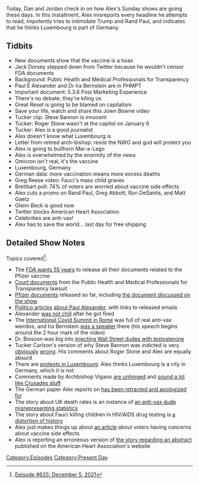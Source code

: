 {{Episode
    | title           = December 5, 2021
    | caption         = [https://knowledgefight.libsyn.com/625-december-5-2021 Listen to this episode on Libsyn]
    | episodeNumber   = 625
    | length          = 01:22:12
    | airDate         = December 10, 2021
    | coverageDate    = December 5, 2021
    | episodeType     = [[:Category:Present Day|Present Day]]
    | appearance      = [[Jack Dorsey]], [[Paul E Alexander]], [[Ira Bernstein]], [[John Bowne]], [[Tucker Carlson]], [[Steve Bannon]], [[Roger Stone]], [[Greg Reese]], [[Anthony Fauci]], [[Rand Paul]], [[Greg Abbott]], [[Ron DeSantis]], [[Matt Gaetz]], [[Glenn Beck]]
    | previousEpisode = [[624: November 30, 2021]]
    | nextEpisode     = [[626: December 9, 2021]]
}}

{{Stub}}

Today, Dan and Jordan check in on how Alex's Sunday shows are going these days. In this installment, Alex misreports every headline he attempts to read, impotently tries to intimidate Trump and Rand Paul, and indicates that he thinks Luxembourg is part of Germany.

==Tidbits==

*New documents show that the vaccine is a hoax
*Jack Dorsey stepped down from Twitter because he wouldn't censor FDA documents
*Background: Public Health and Medical Professionals for Transparency
*Paul E Alexander and Dr Ira Bernstein are in PHMPT
*Important document: 5.3.6 Post Marketing Experience
*There's no debate, they're kiling us
*Great Reset is going to be blamed on capitalism
*Save your life, watch and share this Jown Bowne video
*Tucker clip: Steve Bannon is innocent
*Tucker: Roger Stone wasn't at the capitol on January 6
*Tucker: Alex is a good journalist
*Alex doesn't know what Luxembourg is
*Letter from retired arch-bishop: resist the NWO and god will protect you
*Alex is going to bullhorn Mar-a-Lago
*Alex is overwhelmed by the enormity of the news
*Omicron isn't real, it's the vaccine
*Luxembourg, Germany
*German data: more vaccination means more excess deaths
*Greg Reese video: Fauci's mass child graves
*Breitbart poll: 74% of voters are worried about vaccine side effects
*Alex cuts a promo on Rand Paul, Greg Abbott, Ron DeSantis, and Matt Gaetz
*Glenn Beck is good now
*Twitter blocks American Heart Association
*Celebrities are anti-vax!
*Alex has to save the world... last day for free shipping

==Detailed Show Notes==

Topics covered<ref>[https://knowledgefight.com/research/2021/12/9/episode-625-december-5-2021 Episode #625: December 5, 2021]</ref>:

*The [https://reuters.com/legal/government/wait-what-fda-wants-55-years-process-foia-request-over-vaccine-data-2021-11-18/ FDA wants 55 years] to release all their documents related to the Pfizer vaccine
*[https://phmpt.org/court-documents/ Court documents] from the Public Health and Medical Professionals for Transparency lawsuit
*[https://phmpt.org/pfizers-documents/ Pfizer documents] released so far, including [https://phmpt.org/wp-content/uploads/2021/11/5.3.6-postmarketing-experience.pdf the document discussed on the show]
*[https://www.politico.com/news/2020/12/16/trump-appointee-demanded-herd-immunity-strategy-446408 Politico articles] [https://www.politico.com/news/2020/09/11/exclusive-trump-officials-interfered-with-cdc-reports-on-covid-19-412809 about Paul Alexander], with links to released emails
*Alexander [https://www.theglobeandmail.com/world/us-politics/article-mcmaster-university-professor-embroiled-in-white-house-controversy-for/ was not chill] after he got fired
*The [https://newsbeezer.com/venezulaeng/covid-a-summit-in-rome-utters-a-rallying-cry-against-proponents-of-terror-science-and-health/ International Covid Summit in Rome] was full of real anti-vax weirdos, and Ira Bernstein [https://www.youtube.com/watch?v=r93YtNm0ieY was a speaker] there (his speech begins around the 2 hour mark of the video)
*Dr. Bissoon was big into [https://www.dailymail.co.uk/femail/article-2099372/Is-testosterone-new-drug-choice-Wall-Street-How-traders-using-male-hormone-booster-shots-maintain-competitive-edge.html injecting Wall Street dudes with testosterone]
*Tucker Carlson's version of why Steve Bannon was indicted is very [https://january6th.house.gov/sites/democrats.january6th.house.gov/files/20210923%20Bannon%20Letter_0.pdf obviously] [https://www.snopes.com/fact-check/bannon-hell-capitol-attack/ wrong]. His comments about Roger Stone and Alex are equally absurd
*There are [https://www.luxtimes.lu/en/luxembourg/protests-intensify-against-luxembourg-covid-measures-61aba84bde135b92369f0a75 protests in Luxembourg]. Alex thinks Luxembourg is a city in Germany, which it is not
*Comments made by Archbishop Vigano [https://www.lifesitenews.com/opinion/vigano-considerations-on-the-great-reset-and-the-new-world-order/ are unhinged] and [https://thenewamerican.com/archbishop-vigano-calls-on-people-of-faith-to-unite-in-a-world-war-against-the-new-world-order/ sound a lot like Crusades stuff]
*The German paper Alex reports on [https://leadstories.com/hoax-alert/2021/12/fact-check-german-study-does-not-show-higher-vaccination-rate.html has been retracted and apologized for]
*The story about UK death rates is an instance of [https://www.politifact.com/factchecks/2021/nov/30/alex-berenson/alex-berenson-misrepresents-data-death-rates-vacci/ an anti-vax dude misrepresenting statistics]
*The story about Fauci killing children in HIV/AIDS drug testing is [https://apnews.com/article/fact-checking-410618634223 a distortion of history]
*Alex just makes things up about [https://www.breitbart.com/politics/2021/12/04/poll-majority-of-voters-concerned-about-potential-of-harmful-side-effects-of-vaccines/ an article] about voters having concerns about vaccine side effects
*Alex is reporting an erroneous version of [https://retractionwatch.com/2021/12/03/aha-regrets-any-confusion-and-is-reviewing-meeting-policies-after-outcry-over-covid-19-vaccine-abstract/ the story regarding an abstract] published on the American Heart Association's website

[[Category:Episodes]]
[[Category:Present Day]]
